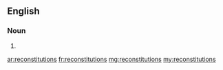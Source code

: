 ==English==

===Noun===
{{head|en}}

# {{plural of|reconstitution}}

[[ar:reconstitutions]]
[[fr:reconstitutions]]
[[mg:reconstitutions]]
[[my:reconstitutions]]